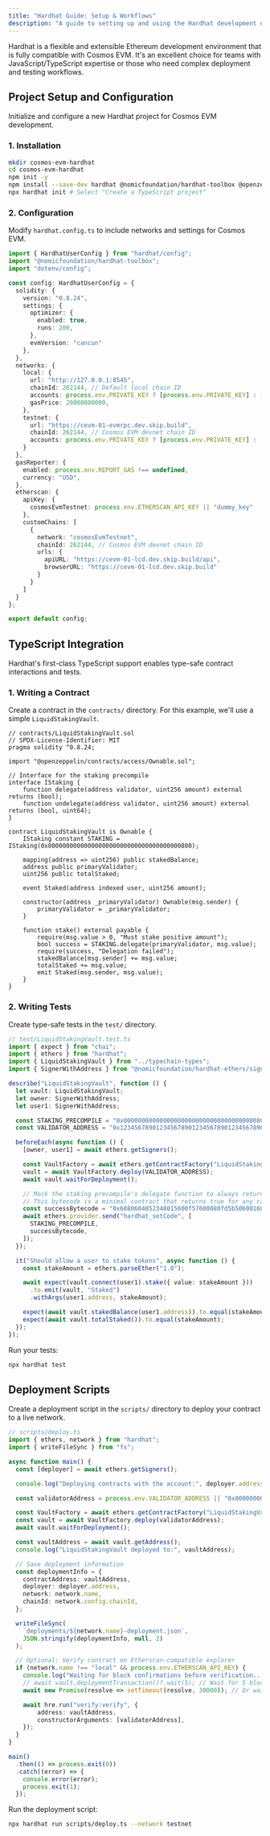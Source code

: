 ```yaml
---
title: "Hardhat Guide: Setup & Workflows"
description: "A guide to setting up and using the Hardhat development environment for building, testing, and deploying on Cosmos EVM."
---
```


Hardhat is a flexible and extensible Ethereum development environment that is fully compatible with Cosmos EVM. It's an excellent choice for teams with JavaScript/TypeScript expertise or those who need complex deployment and testing workflows.

## Project Setup and Configuration

Initialize and configure a new Hardhat project for Cosmos EVM development.

### 1. Installation

```bash
mkdir cosmos-evm-hardhat
cd cosmos-evm-hardhat
npm init -y
npm install --save-dev hardhat @nomicfoundation/hardhat-toolbox @openzeppelin/contracts
npx hardhat init # Select "Create a TypeScript project"
```

### 2. Configuration

Modify `hardhat.config.ts` to include networks and settings for Cosmos EVM.

```typescript
import { HardhatUserConfig } from "hardhat/config";
import "@nomicfoundation/hardhat-toolbox";
import "dotenv/config";

const config: HardhatUserConfig = {
  solidity: {
    version: "0.8.24",
    settings: {
      optimizer: {
        enabled: true,
        runs: 200,
      },
      evmVersion: "cancun"
    },
  },
  networks: {
    local: {
      url: "http://127.0.0.1:8545",
      chainId: 262144, // Default local chain ID
      accounts: process.env.PRIVATE_KEY ? [process.env.PRIVATE_KEY] : [],
      gasPrice: 20000000000,
    },
    testnet: {
      url: "https://cevm-01-evmrpc.dev.skip.build",
      chainId: 262144, // Cosmos EVM devnet chain ID
      accounts: process.env.PRIVATE_KEY ? [process.env.PRIVATE_KEY] : [],
    }
  },
  gasReporter: {
    enabled: process.env.REPORT_GAS !== undefined,
    currency: "USD",
  },
  etherscan: {
    apiKey: {
      cosmosEvmTestnet: process.env.ETHERSCAN_API_KEY || "dummy_key"
    },
    customChains: [
      {
        network: "cosmosEvmTestnet",
        chainId: 262144, // Cosmos EVM devnet chain ID
        urls: {
          apiURL: "https://cevm-01-lcd.dev.skip.build/api",
          browserURL: "https://cevm-01-lcd.dev.skip.build"
        }
      }
    ]
  }
};

export default config;
```

## TypeScript Integration

Hardhat's first-class TypeScript support enables type-safe contract interactions and tests.

### 1. Writing a Contract

Create a contract in the `contracts/` directory. For this example, we'll use a simple `LiquidStakingVault`.

```solidity
// contracts/LiquidStakingVault.sol
// SPDX-License-Identifier: MIT
pragma solidity ^0.8.24;

import "@openzeppelin/contracts/access/Ownable.sol";

// Interface for the staking precompile
interface IStaking {
    function delegate(address validator, uint256 amount) external returns (bool);
    function undelegate(address validator, uint256 amount) external returns (bool, uint64);
}

contract LiquidStakingVault is Ownable {
    IStaking constant STAKING = IStaking(0x0000000000000000000000000000000000000800);

    mapping(address => uint256) public stakedBalance;
    address public primaryValidator;
    uint256 public totalStaked;

    event Staked(address indexed user, uint256 amount);

    constructor(address _primaryValidator) Ownable(msg.sender) {
        primaryValidator = _primaryValidator;
    }

    function stake() external payable {
        require(msg.value > 0, "Must stake positive amount");
        bool success = STAKING.delegate(primaryValidator, msg.value);
        require(success, "Delegation failed");
        stakedBalance[msg.sender] += msg.value;
        totalStaked += msg.value;
        emit Staked(msg.sender, msg.value);
    }
}
```

### 2. Writing Tests

Create type-safe tests in the `test/` directory.

```typescript
// test/LiquidStakingVault.test.ts
import { expect } from "chai";
import { ethers } from "hardhat";
import { LiquidStakingVault } from "../typechain-types";
import { SignerWithAddress } from "@nomicfoundation/hardhat-ethers/signers";

describe("LiquidStakingVault", function () {
  let vault: LiquidStakingVault;
  let owner: SignerWithAddress;
  let user1: SignerWithAddress;

  const STAKING_PRECOMPILE = "0x0000000000000000000000000000000000000800";
  const VALIDATOR_ADDRESS = "0x1234567890123456789012345678901234567890";

  beforeEach(async function () {
    [owner, user1] = await ethers.getSigners();

    const VaultFactory = await ethers.getContractFactory("LiquidStakingVault");
    vault = await VaultFactory.deploy(VALIDATOR_ADDRESS);
    await vault.waitForDeployment();

    // Mock the staking precompile's delegate function to always return true
    // This bytecode is a minimal contract that returns true for any call
    const successBytecode = "0x6080604052348015600f57600080fd5b50600160005560016000f3";
    await ethers.provider.send("hardhat_setCode", [
      STAKING_PRECOMPILE,
      successBytecode,
    ]);
  });

  it("Should allow a user to stake tokens", async function () {
    const stakeAmount = ethers.parseEther("1.0");

    await expect(vault.connect(user1).stake({ value: stakeAmount }))
      .to.emit(vault, "Staked")
      .withArgs(user1.address, stakeAmount);

    expect(await vault.stakedBalance(user1.address)).to.equal(stakeAmount);
    expect(await vault.totalStaked()).to.equal(stakeAmount);
  });
});
```

Run your tests:
```bash
npx hardhat test
```

## Deployment Scripts

Create a deployment script in the `scripts/` directory to deploy your contract to a live network.

```typescript
// scripts/deploy.ts
import { ethers, network } from "hardhat";
import { writeFileSync } from "fs";

async function main() {
  const [deployer] = await ethers.getSigners();

  console.log("Deploying contracts with the account:", deployer.address);

  const validatorAddress = process.env.VALIDATOR_ADDRESS || "0x0000000000000000000000000000000000000000";

  const VaultFactory = await ethers.getContractFactory("LiquidStakingVault");
  const vault = await VaultFactory.deploy(validatorAddress);
  await vault.waitForDeployment();

  const vaultAddress = await vault.getAddress();
  console.log("LiquidStakingVault deployed to:", vaultAddress);

  // Save deployment information
  const deploymentInfo = {
    contractAddress: vaultAddress,
    deployer: deployer.address,
    network: network.name,
    chainId: network.config.chainId,
  };

  writeFileSync(
    `deployments/${network.name}-deployment.json`,
    JSON.stringify(deploymentInfo, null, 2)
  );

  // Optional: Verify contract on Etherscan-compatible explorer
  if (network.name !== "local" && process.env.ETHERSCAN_API_KEY) {
    console.log("Waiting for block confirmations before verification...");
    // await vault.deploymentTransaction()?.wait(5); // Wait for 5 blocks
    await new Promise(resolve => setTimeout(resolve, 30000)); // Or wait 30 seconds

    await hre.run("verify:verify", {
        address: vaultAddress,
        constructorArguments: [validatorAddress],
    });
  }
}

main()
  .then(() => process.exit(0))
  .catch((error) => {
    console.error(error);
    process.exit(1);
  });
```

Run the deployment script:
```bash
npx hardhat run scripts/deploy.ts --network testnet
```